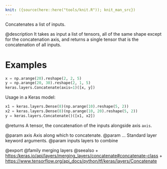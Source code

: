 ```yaml
---
knit: ({source(here::here("tools/knit.R")); knit_man_src})
---
```

Concatenates a list of inputs.

@description
It takes as input a list of tensors, all of the same shape except
for the concatenation axis, and returns a single tensor that is the
concatenation of all inputs.

# Examples
```python
x = np.arange(20).reshape(2, 2, 5)
y = np.arange(20, 30).reshape(2, 1, 5)
keras.layers.Concatenate(axis=1)([x, y])
```

Usage in a Keras model:

```python
x1 = keras.layers.Dense(8)(np.arange(10).reshape(5, 2))
x2 = keras.layers.Dense(8)(np.arange(10, 20).reshape(5, 2))
y = keras.layers.Concatenate()([x1, x2])
```

@returns
    A tensor, the concatenation of the inputs alongside axis `axis`.

@param axis Axis along which to concatenate.
@param ... Standard layer keyword arguments.
@param inputs layers to combine

@export
@family merging layers
@seealso
+ <https:/keras.io/api/layers/merging_layers/concatenate#concatenate-class>
+ <https://www.tensorflow.org/api_docs/python/tf/keras/layers/Concatenate>
